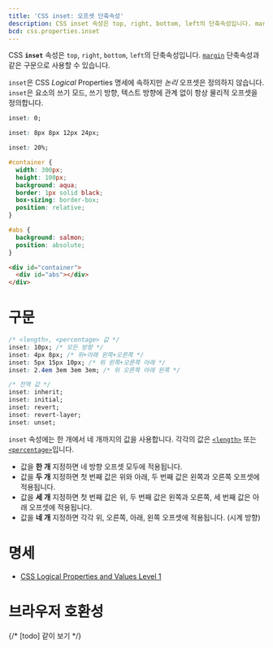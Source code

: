 ```yaml
---
title: 'CSS inset: 오프셋 단축속성'
description: CSS inset 속성은 top, right, bottom, left의 단축속성입니다. margin 단축속성과 같은 구문으로 사용할 수 있습니다.
bcd: css.properties.inset
---
```


CSS **`inset`** 속성은 `top`, `right`, `bottom`, `left`의 단축속성입니다. [`margin`](./margin) 단축속성과 같은 구문으로 사용할 수 있습니다.

`inset`은 CSS _Logical_ Properties 명세에 속하지만 _논리_ 오프셋은 정의하지 않습니다. `inset`은 요소의 쓰기 모드, 쓰기 방향, 텍스트 방향에 관계 없이 항상 물리적 오프셋을 정의합니다.

<CSSDemo height={200} selector="#abs{$}">

```css
inset: 0;
```

```css
inset: 8px 8px 12px 24px;
```

```css
inset: 20%;
```

```css hidden
#container {
  width: 300px;
  height: 100px;
  background: aqua;
  border: 1px solid black;
  box-sizing: border-box;
  position: relative;
}

#abs {
  background: salmon;
  position: absolute;
}
```

```html
<div id="container">
  <div id="abs"></div>
</div>
```

</CSSDemo>

# 구문

```css
/* <length>, <percentage> 값 */
inset: 10px; /* 모든 방향 */
inset: 4px 8px; /* 위+아래 왼쪽+오른쪽 */
inset: 5px 15px 10px; /* 위 왼쪽+오른쪽 아래 */
inset: 2.4em 3em 3em 3em; /* 위 오른쪽 아래 왼쪽 */

/* 전역 값 */
inset: inherit;
inset: initial;
inset: revert;
inset: revert-layer;
inset: unset;
```

`inset` 속성에는 한 개에서 네 개까지의 값을 사용합니다. 각각의 값은 [`<length>`](https://developer.mozilla.org/ko/docs/Web/CSS/length) 또는 [`<percentage>`](https://developer.mozilla.org/ko/docs/Web/CSS/percentage)입니다.

- 값을 **한 개** 지정하면 네 방향 오프셋 모두에 적용됩니다.
- 값을 **두 개** 지정하면 첫 번째 값은 위와 아래, 두 번째 값은 왼쪽과 오른쪽 오프셋에 적용됩니다.
- 값을 **세 개** 지정하면 첫 번째 값은 위, 두 번째 값은 왼쪽과 오른쪽, 세 번째 값은 아래 오프셋에 적용됩니다.
- 값을 **네 개** 지정하면 각각 위, 오른쪽, 아래, 왼쪽 오프셋에 적용됩니다. (시계 방향)

# 명세

- [CSS Logical Properties and Values Level 1](https://drafts.csswg.org/css-logical/#propdef-inset)

# 브라우저 호환성

<BrowserCompat data={props.bcd} />

{/* [todo] 같이 보기 */}
